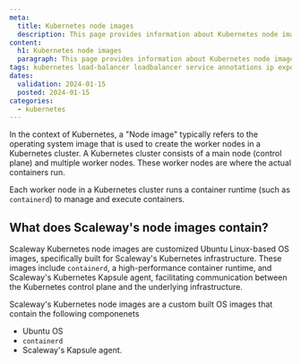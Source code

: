 ```yaml
---
meta:
  title: Kubernetes node images
  description: This page provides information about Kubernetes node images for your Kubernetes cluster
content:
  h1: Kubernetes node images
  paragraph: This page provides information about Kubernetes node images for your Kubernetes cluster
tags: kubernetes load-balancer loadbalancer service annotations ip expose
dates:
  validation: 2024-01-15
  posted: 2024-01-15
categories:
  - kubernetes
---
```


In the context of Kubernetes, a "Node image" typically refers to the operating system image that is used to create the worker nodes in a Kubernetes cluster.
A Kubernetes cluster consists of a main node (control plane) and multiple worker nodes. These worker nodes are where the actual containers run.

Each worker node in a Kubernetes cluster runs a container runtime (such as `containerd`) to manage and execute containers.

## What does Scaleway's node images contain?

Scaleway Kubernetes node images are customized Ubuntu Linux-based OS images, specifically built for Scaleway's Kubernetes infrastructure.
These images include `containerd`, a high-performance container runtime, and Scaleway's Kubernetes Kapsule agent, facilitating communication between the Kubernetes control plane and the underlying infrastructure.









Scaleway's Kubernetes node images are a custom built OS images that contain the following componenets
* Ubuntu OS
* `containerd`
* Scaleway's Kapsule agent.
